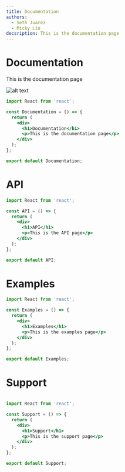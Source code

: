 ```yaml
---
title: Documentation
authors:
  - Seth Juarez
  - Micky Liu
decsription: This is the documentation page
---
```


# Documentation

This is the documentation page

![alt text](runtime.png "Title")


```jsx
import React from 'react';

const Documentation = () => {
  return (
    <div>
      <h1>Documentation</h1>
      <p>This is the documentation page</p>
    </div>
  );
};

export default Documentation;
```

# API

```jsx
import React from 'react';

const API = () => {
  return (
    <div>
      <h1>API</h1>
      <p>This is the API page</p>
    </div>
  );
};

export default API;
```

# Examples

```jsx
import React from 'react';

const Examples = () => {
  return (
    <div>
      <h1>Examples</h1>
      <p>This is the examples page</p>
    </div>
  );
};

export default Examples;
```

# Support

```jsx

import React from 'react';

const Support = () => {
  return (
    <div>
      <h1>Support</h1>
      <p>This is the support page</p>
    </div>
  );
};

export default Support;
```

